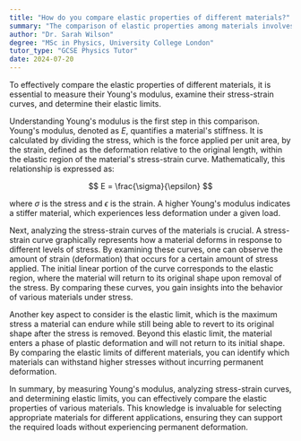 ```yaml
---
title: "How do you compare elastic properties of different materials?"
summary: "The comparison of elastic properties among materials involves measuring Young's modulus, analyzing stress-strain curves, and determining elastic limits to assess their behavior under stress."
author: "Dr. Sarah Wilson"
degree: "MSc in Physics, University College London"
tutor_type: "GCSE Physics Tutor"
date: 2024-07-20
---
```


To effectively compare the elastic properties of different materials, it is essential to measure their Young's modulus, examine their stress-strain curves, and determine their elastic limits.

Understanding Young's modulus is the first step in this comparison. Young's modulus, denoted as $E$, quantifies a material's stiffness. It is calculated by dividing the stress, which is the force applied per unit area, by the strain, defined as the deformation relative to the original length, within the elastic region of the material's stress-strain curve. Mathematically, this relationship is expressed as:

$$
E = \frac{\sigma}{\epsilon}
$$

where $\sigma$ is the stress and $\epsilon$ is the strain. A higher Young's modulus indicates a stiffer material, which experiences less deformation under a given load.

Next, analyzing the stress-strain curves of the materials is crucial. A stress-strain curve graphically represents how a material deforms in response to different levels of stress. By examining these curves, one can observe the amount of strain (deformation) that occurs for a certain amount of stress applied. The initial linear portion of the curve corresponds to the elastic region, where the material will return to its original shape upon removal of the stress. By comparing these curves, you gain insights into the behavior of various materials under stress.

Another key aspect to consider is the elastic limit, which is the maximum stress a material can endure while still being able to revert to its original shape after the stress is removed. Beyond this elastic limit, the material enters a phase of plastic deformation and will not return to its initial shape. By comparing the elastic limits of different materials, you can identify which materials can withstand higher stresses without incurring permanent deformation.

In summary, by measuring Young's modulus, analyzing stress-strain curves, and determining elastic limits, you can effectively compare the elastic properties of various materials. This knowledge is invaluable for selecting appropriate materials for different applications, ensuring they can support the required loads without experiencing permanent deformation.
    